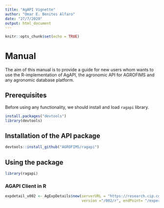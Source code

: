 ```yaml
---
title: "AgAPI Vignette"
author: "Omar E. Benites Alfaro"
date: "27/7/2020"
output: html_document
---
```


```r
knitr::opts_chunk$set(echo = TRUE)
```

# Manual

The aim of this manual is to provide a guide for new users whom wants to use the R-implementation of AgAPI, the agronomic API for AGROFIMS and any agronomic database platform.


## Prerequisites

Before using any functionality, we should install and load `ragapi` library.

```r
install.packages("devtools")
library(devtools)
```

## Installation of the API package

```r
devtools::install_github("AGROFIMS/ragapi")
```


## Using the package

```r
library(ragapi)
```


### AGAPI Client in R


```r
expdetail_v002 <- AgExpDetails$new(serverURL = "https://research.cip.cgiar.org/agrofims/api/dev",
                                   version ="/002/r", endPoint= "/experiment/get.php")
```





